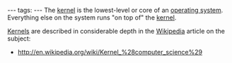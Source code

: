 ---
tags:
---
The [[kernel]] is the lowest-level or core of an [[operating system]]. Everything else on the system runs "on top of" the [[kernel]].

[[Kernels]] are described in considerable depth in the [[Wikipedia]] article on the subject:

* http://en.wikipedia.org/wiki/Kernel_%28computer_science%29
